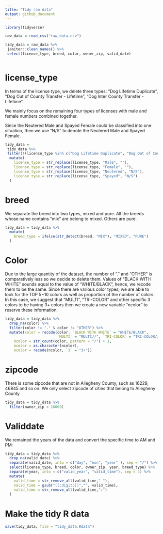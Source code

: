 ```yaml
---
title: "Tidy raw data"
output: github_document
---
```


```r
library(tidyverse)

raw_data = read_csv("raw_data.csv")

tidy_data = raw_data %>% 
 janitor::clean_names() %>% 
 select(license_type, breed, color, owner_zip, valid_date)
 
```

# license_type

In terms of the license type, we delete three types: "Dog Lifetime Duplicate", "Dog Out of County Transfer - Lifetime", "Dog Inter County Transfer - Lifetime". 

We mainly focus on the remaining four types of licenses with male and female numbers combined together.

Since the Neutered Male and Spayed Female could be classified into one situation, then we use "N/S" to denote the Neutered Male and Spayed Female.

```r
tidy_data = 
 tidy_data %>% 
 filter(!(license_type %in% c("Dog Lifetime Duplicate", "Dog Out of County Transfer - Lifetime", "Dog Inter County Transfer - Lifetime"))) %>% 
  mutate(
    license_type = str_replace(license_type, "Male", ""),
    license_type = str_replace(license_type, "Female", ""),
    license_type = str_replace(license_type, "Neutered", "N/S"),
    license_type = str_replace(license_type, "Spayed", "N/S")
  )
```

# breed
We separate the breed into two types, mixed and pure. All the breeds whose name contains "mix" are belong to mixed. Others are pure.

```r
tidy_data = tidy_data %>% 
  mutate(
    breed_type = ifelse(str_detect(breed, "MIX"), "MIXED", "PURE")
  )
```

# Color

Due to the large quantity of the dataset, the number of "." and "OTHER" is comparatively less so we decide to delete them. Values of "BLACK WITH WHITE" sounds equal to the value of "WHITE/BLACK", hence, we recode them to be the same. Since there are various color types, we are able to look for the TOP 5~10 colors as well as proportion of the number of colors. In this case, we suggest that "MULTI", "TRI-COLOR" and other specific 3 colors to be having 3+ colors then we create a new variable "ncolor" to reserve these information.

```r
tidy_data = tidy_data %>% 
  drop_na(color) %>% 
  filter(color != "." & color != "OTHER") %>% 
  mutate(color = recode(color, `BLACK WITH WHITE` = "WHITE/BLACK", 
                        `MULTI` = "MULTI//", `TRI-COLOR` = "TRI-COLOR//"),
    ncolor = str_count(color, pattern = "/") + 1,
    ncolor = as.character(ncolor),
    ncolor = recode(ncolor, `3` = "3+"))
```

# zipcode

There is some zipcode that are not in Allegheny County, such as 16229, 46845 and so on. We only select zipcode of cities that belong to Allegheny County

```r
tidy_data = tidy_data %>% 
  filter(owner_zip < 16000)
```

# Validdate

We remained the years of the data and convert the specific time to AM and PM:

```r
tidy_data = tidy_data %>% 
  drop_na(valid_date) %>%
  separate(valid_date, into = c("day", "mon", "year" ), sep = "/") %>%
  select(license_type, breed, color, owner_zip, year, breed_type) %>%
  separate(year, into = c("valid_year", "valid_time"), sep = 4) %>%
  mutate(
    valid_time = str_remove_all(valid_time," "),
    valid_time = gsub("[[:digit:]]","", valid_time),
    valid_time = str_remove_all(valid_time,":")
  ) 
```

# Make the tidy R data

```r
save(tidy_data, file = "tidy_data.Rdata")
```

